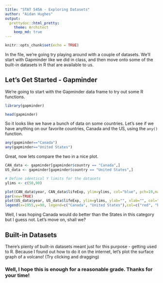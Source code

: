 ```yaml
---
title: "STAT 545A - Exploring Datasets"
author: "Aidan Hughes"
output:
  prettydoc::html_pretty:
    theme: Architect
    keep_md: true
---
```


```r
knitr::opts_chunk$set(echo = TRUE)
```

In the file, we're going try playing around with a couple of datasets. We'll start with Gapminder like we did in class, and then move onto some of the built-in datasets in R that are available to us.

## Let's Get Started - Gapminder

We're going to start with the Gapminder data frame to try out some R functions.

```r
library(gapminder)

```

```r
head(gapminder)
```

So it looks like we have a bunch of data on some countries. Let's see if we have anything on our favorite countries, Canada and the US, using the `any()` function.

```r
any(gapminder=="Canada")
any(gapminder=="United States")
```

Great, now lets compare the two in a nice plot.

```r
CAN_data <- gapminder[gapminder$country == "Canada",]
US_data <- gapminder[gapminder$country == "United States",]

# Define identical Y limits for the datasets
ylims <- c(50,90)

plot(CAN_data$year, CAN_data$lifeExp, ylim=ylims, col="blue", pch=19,main="Life Expectancy of Canada vs. The United States", ylab="Life Expentancy (years)", xlab="Date")
par(new=TRUE)
plot(US_data$year, US_data$lifeExp, ylim=ylims, ylab="", xlab="", col="red", pch=19)
legend(x=1955,y=90, legend=c("Canada", "United States"),col=c("red", "blue"), fill=c("red", "blue"), bg="lightgrey")
```

Well, I was hoping Canada would do better than the States in this category but I guess not. Let's move on, shall we?

## Built-in Datasets

There's plenty of built-in datasets meant just for this purpose - getting used to R. 
Because I found out how to do it on the internet, let's plot the surface graph of a volcano! (Try clicking and dragging)

### Well, I hope this is enough for a reasonable grade. Thanks for your time!